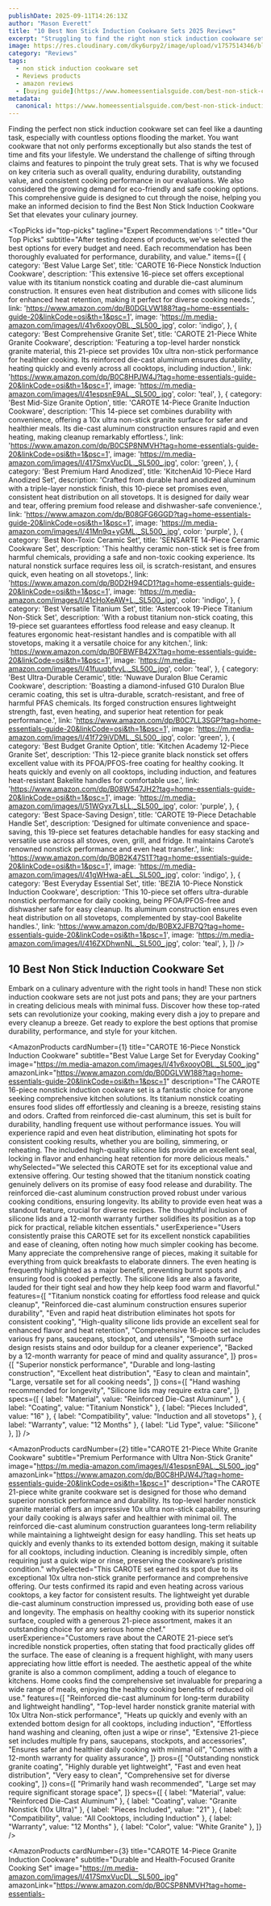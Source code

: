 ```yaml
---
publishDate: 2025-09-11T14:26:13Z
author: "Mason Everett"
title: "10 Best Non Stick Induction Cookware Sets 2025 Reviews"
excerpt: "Struggling to find the right non stick induction cookware set? We rigorously tested top options to help you effortlessly upgrade your kitchen and cooking experience."
image: https://res.cloudinary.com/dky6urpy2/image/upload/v1757514346/blog_image_1757514345_ojgib7.webp
category: "Reviews"
tags:
  - non stick induction cookware set
  - Reviews products
  - amazon reviews
  - [buying guide](https://www.homeessentialsguide.com/best-non-stick-cookware-for-induction-cooktop)
metadata:
  canonical: https://www.homeessentialsguide.com/best-non-stick-induction-cookware-set
---
```



Finding the perfect non stick induction cookware set can feel like a daunting task, especially with countless options flooding the market. You want cookware that not only performs exceptionally but also stands the test of time and fits your lifestyle. We understand the challenge of sifting through claims and features to pinpoint the truly great sets. That is why we focused on key criteria such as overall quality, enduring durability, outstanding value, and consistent cooking performance in our evaluations. We also considered the growing demand for eco-friendly and safe cooking options. This comprehensive guide is designed to cut through the noise, helping you make an informed decision to find the Best Non Stick Induction Cookware Set that elevates your culinary journey.

<TopPicks
  id="top-picks"
  tagline="Expert Recommendations ✨"
  title="Our Top Picks"
  subtitle="After testing dozens of products, we've selected the best options for every budget and need. Each recommendation has been thoroughly evaluated for performance, durability, and value."
  items={[
    {
      category: 'Best Value Large Set',
      title: 'CAROTE 16-Piece Nonstick Induction Cookware',
      description: 'This extensive 16-piece set offers exceptional value with its titanium nonstick coating and durable die-cast aluminum construction. It ensures even heat distribution and comes with silicone lids for enhanced heat retention, making it perfect for diverse cooking needs.',
      link: 'https://www.amazon.com/dp/B0DGLVW188?tag=home-essentials-guide-20&linkCode=osi&th=1&psc=1',
      image: 'https://m.media-amazon.com/images/I/41v6xooyOBL._SL500_.jpg',
      color: 'indigo',
    },
    {
      category: 'Best Comprehensive Granite Set',
      title: 'CAROTE 21-Piece White Granite Cookware',
      description: 'Featuring a top-level harder nonstick granite material, this 21-piece set provides 10x ultra non-stick performance for healthier cooking. Its reinforced die-cast aluminum ensures durability, heating quickly and evenly across all cooktops, including induction.',
      link: 'https://www.amazon.com/dp/B0C8HPJW4J?tag=home-essentials-guide-20&linkCode=osi&th=1&psc=1',
      image: 'https://m.media-amazon.com/images/I/41espsnE9AL._SL500_.jpg',
      color: 'teal',
    },
    {
      category: 'Best Mid-Size Granite Option',
      title: 'CAROTE 14-Piece Granite Induction Cookware',
      description: 'This 14-piece set combines durability with convenience, offering a 10x ultra non-stick granite surface for safer and healthier meals. Its die-cast aluminum construction ensures rapid and even heating, making cleanup remarkably effortless.',
      link: 'https://www.amazon.com/dp/B0CSP8NMVH?tag=home-essentials-guide-20&linkCode=osi&th=1&psc=1',
      image: 'https://m.media-amazon.com/images/I/417SmxVucDL._SL500_.jpg',
      color: 'green',
    },
    {
      category: 'Best Premium Hard Anodized',
      title: 'KitchenAid 10-Piece Hard Anodized Set',
      description: 'Crafted from durable hard anodized aluminum with a triple-layer nonstick finish, this 10-piece set promises even, consistent heat distribution on all stovetops. It is designed for daily wear and tear, offering premium food release and dishwasher-safe convenience.',
      link: 'https://www.amazon.com/dp/B08GFG6GGD?tag=home-essentials-guide-20&linkCode=osi&th=1&psc=1',
      image: 'https://m.media-amazon.com/images/I/41Mn9q+yGML._SL500_.jpg',
      color: 'purple',
    },
    {
      category: 'Best Non-Toxic Ceramic Set',
      title: 'SENSARTE 14-Piece Ceramic Cookware Set',
      description: 'This healthy ceramic non-stick set is free from harmful chemicals, providing a safe and non-toxic cooking experience. Its natural nonstick surface requires less oil, is scratch-resistant, and ensures quick, even heating on all stovetops.',
      link: 'https://www.amazon.com/dp/B0D2H94CD1?tag=home-essentials-guide-20&linkCode=osi&th=1&psc=1',
      image: 'https://m.media-amazon.com/images/I/41cHoXeAW+L._SL500_.jpg',
      color: 'indigo',
    },
    {
      category: 'Best Versatile Titanium Set',
      title: 'Astercook 19-Piece Titanium Non-Stick Set',
      description: 'With a robust titanium non-stick coating, this 19-piece set guarantees effortless food release and easy cleanup. It features ergonomic heat-resistant handles and is compatible with all stovetops, making it a versatile choice for any kitchen.',
      link: 'https://www.amazon.com/dp/B0FBWFB42X?tag=home-essentials-guide-20&linkCode=osi&th=1&psc=1',
      image: 'https://m.media-amazon.com/images/I/41fuuqbfvyL._SL500_.jpg',
      color: 'teal',
    },
    {
      category: 'Best Ultra-Durable Ceramic',
      title: 'Nuwave Duralon Blue Ceramic Cookware',
      description: 'Boasting a diamond-infused G10 Duralon Blue ceramic coating, this set is ultra-durable, scratch-resistant, and free of harmful PFAS chemicals. Its forged construction ensures lightweight strength, fast, even heating, and superior heat retention for peak performance.',
      link: 'https://www.amazon.com/dp/B0C7LL3SGP?tag=home-essentials-guide-20&linkCode=osi&th=1&psc=1',
      image: 'https://m.media-amazon.com/images/I/41f729iVDML._SL500_.jpg',
      color: 'green',
    },
    {
      category: 'Best Budget Granite Option',
      title: 'Kitchen Academy 12-Piece Granite Set',
      description: 'This 12-piece granite black nonstick set offers excellent value with its PFOA/PFOS-free coating for healthy cooking. It heats quickly and evenly on all cooktops, including induction, and features heat-resistant Bakelite handles for comfortable use.',
      link: 'https://www.amazon.com/dp/B08W547JH2?tag=home-essentials-guide-20&linkCode=osi&th=1&psc=1',
      image: 'https://m.media-amazon.com/images/I/51WGyx7LsLL._SL500_.jpg',
      color: 'purple',
    },
    {
      category: 'Best Space-Saving Design',
      title: 'CAROTE 19-Piece Detachable Handle Set',
      description: 'Designed for ultimate convenience and space-saving, this 19-piece set features detachable handles for easy stacking and versatile use across all stoves, oven, grill, and fridge. It maintains Carote’s renowned nonstick performance and even heat transfer.',
      link: 'https://www.amazon.com/dp/B0B2K47S1T?tag=home-essentials-guide-20&linkCode=osi&th=1&psc=1',
      image: 'https://m.media-amazon.com/images/I/41gWHwa-aEL._SL500_.jpg',
      color: 'indigo',
    },
    {
      category: 'Best Everyday Essential Set',
      title: 'BEZIA 10-Piece Nonstick Induction Cookware',
      description: 'This 10-piece set offers ultra-durable nonstick performance for daily cooking, being PFOA/PFOS-free and dishwasher safe for easy cleanup. Its aluminum construction ensures even heat distribution on all stovetops, complemented by stay-cool Bakelite handles.',
      link: 'https://www.amazon.com/dp/B0BX2JFB7Q?tag=home-essentials-guide-20&linkCode=osi&th=1&psc=1',
      image: 'https://m.media-amazon.com/images/I/416ZXDhwnNL._SL500_.jpg',
      color: 'teal',
    },
  ]}
/>

## 10 Best Non Stick Induction Cookware Set

Embark on a culinary adventure with the right tools in hand! These non stick induction cookware sets are not just pots and pans; they are your partners in creating delicious meals with minimal fuss. Discover how these top-rated sets can revolutionize your cooking, making every dish a joy to prepare and every cleanup a breeze. Get ready to explore the best options that promise durability, performance, and style for your kitchen.

<AmazonProducts
  cardNumber={1}
  title="CAROTE 16-Piece Nonstick Induction Cookware"
  subtitle="Best Value Large Set for Everyday Cooking"
  image="https://m.media-amazon.com/images/I/41v6xooyOBL._SL500_.jpg"
  amazonLink="https://www.amazon.com/dp/B0DGLVW188?tag=home-essentials-guide-20&linkCode=osi&th=1&psc=1"
  description="The CAROTE 16-piece nonstick induction cookware set is a fantastic choice for anyone seeking comprehensive kitchen solutions. Its titanium nonstick coating ensures food slides off effortlessly and cleaning is a breeze, resisting stains and odors. Crafted from reinforced die-cast aluminum, this set is built for durability, handling frequent use without performance issues. You will experience rapid and even heat distribution, eliminating hot spots for consistent cooking results, whether you are boiling, simmering, or reheating. The included high-quality silicone lids provide an excellent seal, locking in flavor and enhancing heat retention for more delicious meals."
  whySelected="We selected this CAROTE set for its exceptional value and extensive offering. Our testing showed that the titanium nonstick coating genuinely delivers on its promise of easy food release and durability. The reinforced die-cast aluminum construction proved robust under various cooking conditions, ensuring longevity. Its ability to provide even heat was a standout feature, crucial for diverse recipes. The thoughtful inclusion of silicone lids and a 12-month warranty further solidifies its position as a top pick for practical, reliable kitchen essentials."
  userExperience="Users consistently praise this CAROTE set for its excellent nonstick capabilities and ease of cleaning, often noting how much simpler cooking has become. Many appreciate the comprehensive range of pieces, making it suitable for everything from quick breakfasts to elaborate dinners. The even heating is frequently highlighted as a major benefit, preventing burnt spots and ensuring food is cooked perfectly. The silicone lids are also a favorite, lauded for their tight seal and how they help keep food warm and flavorful."
  features={[
    "Titanium nonstick coating for effortless food release and quick cleanup",
    "Reinforced die-cast aluminum construction ensures superior durability",
    "Even and rapid heat distribution eliminates hot spots for consistent cooking",
    "High-quality silicone lids provide an excellent seal for enhanced flavor and heat retention",
    "Comprehensive 16-piece set includes various fry pans, saucepans, stockpot, and utensils",
    "Smooth surface design resists stains and odor buildup for a cleaner experience",
    "Backed by a 12-month warranty for peace of mind and quality assurance",
  ]}
  pros={[
    "Superior nonstick performance",
    "Durable and long-lasting construction",
    "Excellent heat distribution",
    "Easy to clean and maintain",
    "Large, versatile set for all cooking needs",
  ]}
  cons={[
    "Hand washing recommended for longevity",
    "Silicone lids may require extra care",
  ]}
  specs={[
    { label: "Material", value: "Reinforced Die-Cast Aluminum" },
    { label: "Coating", value: "Titanium Nonstick" },
    { label: "Pieces Included", value: "16" },
    { label: "Compatibility", value: "Induction and all stovetops" },
    { label: "Warranty", value: "12 Months" },
    { label: "Lid Type", value: "Silicone" },
  ]}
/>

<AmazonProducts
  cardNumber={2}
  title="CAROTE 21-Piece White Granite Cookware"
  subtitle="Premium Performance with Ultra Non-Stick Granite"
  image="https://m.media-amazon.com/images/I/41espsnE9AL._SL500_.jpg"
  amazonLink="https://www.amazon.com/dp/B0C8HPJW4J?tag=home-essentials-guide-20&linkCode=osi&th=1&psc=1"
  description="The CAROTE 21-piece white granite cookware set is designed for those who demand superior nonstick performance and durability. Its top-level harder nonstick granite material offers an impressive 10x ultra non-stick capability, ensuring your daily cooking is always safer and healthier with minimal oil. The reinforced die-cast aluminum construction guarantees long-term reliability while maintaining a lightweight design for easy handling. This set heats up quickly and evenly thanks to its extended bottom design, making it suitable for all cooktops, including induction. Cleaning is incredibly simple, often requiring just a quick wipe or rinse, preserving the cookware’s pristine condition."
  whySelected="This CAROTE set earned its spot due to its exceptional 10x ultra non-stick granite performance and comprehensive offering. Our tests confirmed its rapid and even heating across various cooktops, a key factor for consistent results. The lightweight yet durable die-cast aluminum construction impressed us, providing both ease of use and longevity. The emphasis on healthy cooking with its superior nonstick surface, coupled with a generous 21-piece assortment, makes it an outstanding choice for any serious home chef."
  userExperience="Customers rave about the CAROTE 21-piece set’s incredible nonstick properties, often stating that food practically glides off the surface. The ease of cleaning is a frequent highlight, with many users appreciating how little effort is needed. The aesthetic appeal of the white granite is also a common compliment, adding a touch of elegance to kitchens. Home cooks find the comprehensive set invaluable for preparing a wide range of meals, enjoying the healthy cooking benefits of reduced oil use."
  features={[
    "Reinforced die-cast aluminum for long-term durability and lightweight handling",
    "Top-level harder nonstick granite material with 10x Ultra Non-stick performance",
    "Heats up quickly and evenly with an extended bottom design for all cooktops, including induction",
    "Effortless hand washing and cleaning, often just a wipe or rinse",
    "Extensive 21-piece set includes multiple fry pans, saucepans, stockpots, and accessories",
    "Ensures safer and healthier daily cooking with minimal oil",
    "Comes with a 12-month warranty for quality assurance",
  ]}
  pros={[
    "Outstanding nonstick granite coating",
    "Highly durable yet lightweight",
    "Fast and even heat distribution",
    "Very easy to clean",
    "Comprehensive set for diverse cooking",
  ]}
  cons={[
    "Primarily hand wash recommended",
    "Large set may require significant storage space",
  ]}
  specs={[
    { label: "Material", value: "Reinforced Die-Cast Aluminum" },
    { label: "Coating", value: "Granite Nonstick (10x Ultra)" },
    { label: "Pieces Included", value: "21" },
    { label: "Compatibility", value: "All Cooktops, including Induction" },
    { label: "Warranty", value: "12 Months" },
    { label: "Color", value: "White Granite" },
  ]}
/>

<AmazonProducts
  cardNumber={3}
  title="CAROTE 14-Piece Granite Induction Cookware"
  subtitle="Durable and Health-Focused Granite Cooking Set"
  image="https://m.media-amazon.com/images/I/417SmxVucDL._SL500_.jpg"
  amazonLink="https://www.amazon.com/dp/B0CSP8NMVH?tag=home-essentials-